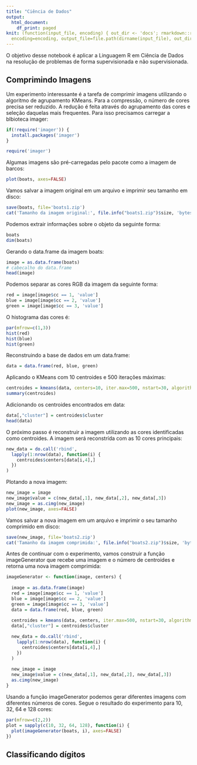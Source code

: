 ```yaml
---
title: "Ciência de Dados"
output:
  html_document:
    df_print: paged
knit: (function(input_file, encoding) { out_dir <- 'docs'; rmarkdown::render(input_file,
  encoding=encoding, output_file=file.path(dirname(input_file), out_dir, 'cienciadados.html'))})
---
```


O objetivo desse notebook é aplicar a Linguagem R em Ciência de Dados na resolução de problemas de forma supervisionada e não supervisionada. 

## Comprimindo Imagens

Um experimento interessante é a tarefa de comprimir imagens utilizando o algoritmo de agrupamento KMeans. Para a compressão, o número de cores precisa ser reduzido. A redução é feita através do agrupamento das cores e seleção daquelas mais frequentes. Para isso precisamos carregar a blbioteca imager:   

```r
if(!require('imager')) {
  install.packages('imager')
}

require('imager')
```

Algumas imagens são pré-carregadas pelo pacote como a imagem de barcos:

```r
plot(boats, axes=FALSE)
```

Vamos salvar a imagem original em um arquivo e imprimir seu tamanho em disco:

```r
save(boats, file='boats1.zip')
cat('Tamanho da imagem original:', file.info("boats1.zip")$size, 'bytes')
```

Podemos extrair informações sobre o objeto da seguinte forma:

```r
boats
dim(boats)
```

Gerando o data.frame da imagem boats:

```r
image = as.data.frame(boats)
# cabecalho do data.frame
head(image)
```

Podemos separar as cores RGB da imagem da seguinte forma: 

```r
red = image[image$cc == 1, 'value']
blue = image[image$cc == 2, 'value']
green = image[image$cc == 3, 'value']
```

O histograma das cores é:

```r
par(mfrow=c(1,3))
hist(red) 
hist(blue) 
hist(green) 
```

Reconstruindo a base de dados em um data.frame:

```r
data = data.frame(red, blue, green)
```

Aplicando o KMeans com 10 centroides e 500 iterações máximas:

```r
centroides = kmeans(data, centers=10, iter.max=500, nstart=30, algorithm="MacQueen")
summary(centroides)
```

Adicionando os centroides encontrados em data:

```r
data[,"cluster"] = centroides$cluster
head(data)
```

O próximo passo é reconstruir a imagem utilizando as cores identificadas como centroides. A imagem será reconstrída com as 10 cores principais:

```r
new_data = do.call('rbind',
  lapply(1:nrow(data), function(i) {
    centroides$centers[data[i,4],]
  })
)
```

Plotando a nova imagem:

```r
new_image = image
new_image$value = c(new_data[,1], new_data[,2], new_data[,3])
new_image = as.cimg(new_image)
plot(new_image, axes=FALSE)
```

Vamos salvar a nova imagem em um arquivo e imprimir o seu tamanho comprimido em disco:

```r
save(new_image, file='boats2.zip')
cat('Tamanho da imagem comprimida:', file.info("boats2.zip")$size, 'bytes')
```

Antes de continuar com o experimento, vamos construir a função imageGenerator que recebe uma imagem e o número de centroides e retorna uma nova imagem comprimida:

```r
imageGenerator <- function(image, centers) {
  
  image = as.data.frame(image)
  red = image[image$cc == 1, 'value']
  blue = image[image$cc == 2, 'value']
  green = image[image$cc == 3, 'value']
  data = data.frame(red, blue, green)
  
  centroides = kmeans(data, centers, iter.max=500, nstart=30, algorithm="MacQueen")
  data[,"cluster"] = centroides$cluster

  new_data = do.call('rbind',
    lapply(1:nrow(data), function(i) {
      centroides$centers[data[i,4],]
    })
  )
  
  new_image = image
  new_image$value = c(new_data[,1], new_data[,2], new_data[,3])
  as.cimg(new_image)
}
```

Usando a função imageGenerator podemos gerar diferentes imagens com diferentes números de cores. Segue o resultado do experimento para 10, 32, 64 e 128 cores:

```r
par(mfrow=c(2,2))
plot = sapply(c(10, 32, 64, 128), function(i) {
  plot(imageGenerator(boats, i), axes=FALSE)
})
```

## Classificando dígitos








